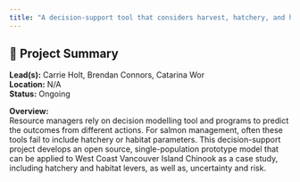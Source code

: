 ```yaml
---
title: "A decision-support tool that considers harvest, hatchery, and habitat management levers to support implementation of the Fisheries Act for Pacific salmon"
---
```


## 🧬 Project Summary

**Lead(s):** Carrie Holt, Brendan Connors, Catarina Wor  
**Location:** N/A  
**Status:** Ongoing  

**Overview:**  
Resource managers rely on decision modelling tool and programs to predict the outcomes from different actions. For salmon management, often these tools fail to include hatchery or habitat parameters. This decision-support project develops an open source, single-population prototype model that can be applied to West Coast Vancouver Island Chinook as a case study, including hatchery and habitat levers, as well as, uncertainty and risk.